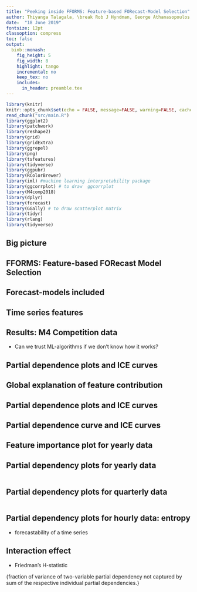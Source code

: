 ```yaml
---
title: "Peeking inside FFORMS: Feature-based FORecast-Model Selection"
author: Thiyanga Talagala, \break Rob J Hyndman, George Athanasopoulos
date:  "18 June 2019"
fontsize: 12pt
classoption: compress
toc: false
output:
  binb::monash:
    fig_height: 5
    fig_width: 8
    highlight: tango
    incremental: no
    keep_tex: no
    includes:
      in_header: preamble.tex
---
```


```r
library(knitr)
knitr::opts_chunk$set(echo = FALSE, message=FALSE, warning=FALSE, cache=TRUE, dev.args=list(bg=grey(0.9), pointsize=11))
read_chunk("src/main.R")
library(ggplot2)
library(patchwork)
library(reshape2)
library(grid)
library(gridExtra)
library(ggrepel)
library(png)
library(tsfeatures)
library(tidyverse)
library(ggpubr)
library(RColorBrewer)
library(iml) #machine learning interpretability package
library(ggcorrplot) # to draw  ggcorrplot
library(M4comp2018)
library(dplyr)
library(forecast)
library(GGally) # to draw scatterplot matrix
library(tidyr)
library(rlang)
library(tidyverse)
```


## Big picture

\begin{tikzpicture}
    \node<1> (img1) {\centerline{\includegraphics[width=\paperwidth, height=6.3cm]{img/rice1.png}}};
    \node<2> (img2) {\centerline{\includegraphics[width=\paperwidth, height=6.3cm]{img/rice2.png}}};
\end{tikzpicture}

\begin{itemize}[<+->]
\vfill\item What algorithm is likely to perform best?
\vfill\item Algorithm selection problem, John Rice (1976)
\end{itemize}


## FFORMS: Feature-based FORecast Model Selection

\begin{tikzpicture}
    \node<1> (img1) {\centerline{\includegraphics[width=\paperwidth]{img/f1.png}}};
    \node<2> (img2) {\centerline{\includegraphics[width=\paperwidth]{img/f2.png}}};
    \node<3> (img3) {\centerline{\includegraphics[width=\paperwidth]{img/f3.png}}};
    \node<4> (img4) {\centerline{\includegraphics[width=\paperwidth]{img/f4.png}}};
    \node<5> (img5) {\centerline{\includegraphics[width=\paperwidth]{img/f5.png}}};
    \node<6> (img6) {\centerline{\includegraphics[width=\paperwidth]{img/f6.png}}};
    \node<7> (img7) {\centerline{\includegraphics[width=\paperwidth]{img/f7.png}}};
    \node<8> (img8) {\centerline{\includegraphics[width=\paperwidth]{img/f8.png}}};
    \node<9> (img9) {\centerline{\includegraphics[width=\paperwidth]{img/f9.png}}};
    \node<10> (img10) {\centerline{\includegraphics[width=\paperwidth]{img/f10.png}}};
    \node<11> (img11) {\centerline{\includegraphics[width=\paperwidth]{img/f11.png}}};
    \node<12> (img12) {\centerline{\includegraphics[width=\paperwidth]{img/f12.png}}};
    \node<13> (img13) {\centerline{\includegraphics[width=\paperwidth]{img/f13.png}}};
\end{tikzpicture}




 
## Forecast-models included

\begin{textblock}{12}(0.1,1.3)\small
\begin{multicols}{2}
  \begin{itemize}\tightlist
    \item White noise process
    \item ARMA/AR/MA
    \item ARIMA
    \item SARIMA
    \item Random walk with drift
    \item Random walk
    \item Seasonal naive
    \item TBATS
    \item neural network forecasts
    \item Theta method
    \item STL-AR
    \item ETS-without trend and seasonal 
    \item ETS-trend
    \item ETS-damped trend
    \item ETS-trend and seasonal 
    \item ETS-damped trend and seasonal
    \item ETS-seasonal
    \item MSTL-ETS
    \item MSTL-ARIMA
    \end{itemize}
\end{multicols}
\end{textblock}

## Time series features

\begin{textblock}{12}(0.1,1.3)
\begin{multicols}{2}
  \begin{itemize}\tightlist
    \item length
    \item strength of seasonality
    \item strength of trend
    \item linearity
    \item curvature
    \item spikiness
    \item stability
    \item lumpiness
    \item spectral entropy
    \item Hurst exponent
    \item nonlinearity
    \item unit root test statistics
    \item parameter estimates of Holt's linear trend method
    \item parameter estimates of Holt-Winters' additive method
    \item ACF and PACF based features - calculated on raw, differenced, seasonally-differenced series and remainder series.
    \end{itemize}
\end{multicols}
\end{textblock}

## Results: M4 Competition data

\begin{table}[!h]
\centering\scriptsize\tabcolsep=0.12cm
\begin{tabular}{l|rrrrrr}
 & Yearly & Quarterly & Monthly & Weekly & Daily & Hourly \\\hline
\textcolor{red}{FFORMS} & 3.17 &  1.20 &  0.98&  2.31& 3.57 &  0.84\\\hline
auto.arima & 3.40 &1.17  &0.93  & 2.55 &  -& - \\
ets & 3.44 &  1.16& 0.95 &  -&-  &  -\\
theta & 3.37 &1.24  & 0.97 &2.64  & 3.33 & 1.59 \\
rwd & 3.07 & 1.33 & 1.18  & 2.68  & 3.25 & 11.45 \\
rw & 3.97 & 1.48 & 1.21  &2.78  & 3.27 & 11.60 \\
nn & 4.06 & 1.55 &  1.14 &4.04 & 3.90 & 1.09 \\
stlar & - & 2.02 &  1.33& 3.15 & 4.49 & 1.49 \\
snaive & - &  1.66& 1.26 &  2.78& 24.46 & 2.86 \\
tbats & - & 1.19 &  1.05& 2.49 & 3.27 &  1.30\\
wn & 13.42 &  6.50&  4.11&  49.91& 38.07 & 11.68 \\
mstlarima & - & - &  - & - & 3.84 &  1.12\\
mstlets & - &  - &  - &  - & 3.73 &  1.23\\
combination (mean) & 4.09 & 1.58 &  1.16&6.96  & 7.94 & 3.93 \\\hline
M4-1st & 2.98 & 1.12 &  0.88& 2.36 & 3.45 & 0.89\\
M4-2nd & 3.06 & 1.11 &  0.89& 2.11 & 3.34 & 0.81\\
M4-3rd & 3.13 & 1.23 &  0.95& 2.16 & 2.64 & 0.87\\\hline
\end{tabular}
\end{table}

\pause

- Can we trust ML-algorithms if we don't know how it works?


##

 \centerline{\includegraphics[width=\paperwidth, height=\paperheight]{img/forest.jpg}}
 
\only<2->{\begin{textblock*}{100mm}(20mm,0.25\textheight)
\begin{exampleblock}{Peeking inside FFORMS!!!}
  \begin{itemize}
    \item \textcolor{red}{Which} features are the most important?
    \item \textcolor{red}{Where} they get important?
    \item \textcolor{red}{How} they get important?
    \item \textcolor{red}{When} and \textcolor{red}{how} these features linked with the prediction outcome?
    \item \textcolor{red}{When} and \textcolor{red}{how} strongly each feature interact with
other features?
  \end{itemize}
\end{exampleblock}
\end{textblock*}
}



## Partial dependence plots and ICE curves

\begin{tikzpicture}
\node<1> (img1) {\centerline{\includegraphics[width=\paperwidth]{img/ice1.png}}};
\node<2> (img2) {\centerline{\includegraphics[width=\paperwidth]{img/ice2.png}}};
\node<3> (img3) {\centerline{\includegraphics[width=\paperwidth]{img/ice3.png}}};
\node<4> (img4) {\centerline{\includegraphics[width=\paperwidth]{img/ice4.png}}};
\node<5> (img5) {\centerline{\includegraphics[width=\paperwidth]{img/ice5.png}}};
\end{tikzpicture}


## Global explanation of feature contribution

\begin{block}{}
Overall role of features in the choice of different forecast-model selection.
\end{block}

\begin{itemize}
\item contribution to predictive accuracy
\begin{itemize}
\item Permutation-based variable importance
\item Mean decrease in Gini coefficient
\end{itemize}
\item causality: change in the value of Y for a increase or decrease in the value of x
\begin{itemize}
\item Partial dependence plots (Jerome H. Friedman, 2001)
\item Individual Conditional Expectation (ICE) curves (Goldstein
                                                       et al., 2015; Zhao and Hastie, 2017)
\end{itemize}
\end{itemize}



## Partial dependence plots and ICE curves

\begin{tikzpicture}
\node<1> (img1) {\centerline{\includegraphics[width=\paperwidth]{img/ice1.png}}};
\node<2> (img2) {\centerline{\includegraphics[width=\paperwidth]{img/ice2.png}}};
\node<3> (img3) {\centerline{\includegraphics[width=\paperwidth]{img/ice3.png}}};
\node<4> (img4) {\centerline{\includegraphics[width=\paperwidth]{img/ice4.png}}};
\node<5> (img5) {\centerline{\includegraphics[width=\paperwidth]{img/ice5.png}}};
\end{tikzpicture}


## Partial dependence curve and ICE curves

\centerline{\includegraphics[width=\paperwidth]{img/ice5.png}}

\begin{textblock}{4.8}(8,5)
\begin{alertblock}{Feature importance measures:}
\begin{itemize}
\item "flatness" of PD curve
\item "flatness" of ICE curves
\end{itemize}
\end{alertblock}
\end{textblock}

## Feature importance plot for yearly data

\centerline{\includegraphics[width=\paperwidth]{img/viyearly-1.pdf}}

## Partial dependency plots for yearly data

```r

```

## Partial dependency plots for quarterly data

```r

```


## Partial dependency plots for hourly data: entropy

-  forecastability of a time series

\begin{columns}[T] % align columns
\begin{column}{.3\textwidth}
\includegraphics[width=6cm, height=7cm]{img/entropy.png}

\end{column}%
\hfill%
\begin{column}{.6\textwidth}
\includegraphics[width=7cm, height=7cm]{img/en_pdp4.png}
\end{column}%
\end{columns}



## Interaction effect

- Friedman's H-statistic 

\small{fraction of variance of two-variable partial dependency not captured by sum of the respective individual partial dependencies.}

\pause

\bf{\textcolor{blue}{\small{Hourly: }}}\bf{\small{interaction between linearity and seasonal lag at seasonally-differenced series}}

\begin{tikzpicture}
    \node<2> (img2) {\centerline{\includegraphics[width=12cm]{img/htwopdp1-1.png}}};
    \node<3> (img3) {\centerline{\includegraphics[width=12cm]{img/htwopdp3-1.png}}};
\end{tikzpicture}

